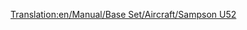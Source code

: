 [[Translation:en/Manual/Base Set/Aircraft/Sampson U52]]
{{en/Manual/Base Set/Aircraft/Aircraft|Cost=28,710 (57.420)
|Speed=473 kph (296 MPH)
|Annual=2,390 (4.780)
|Designed=1928
|Lifespan=20
|Capacity=25 passengers & 4 bags of mail
|Description=The Sampson U52 is the first plane available in the game, and as a result, is relatively small, yet expensive to run.
|Real-life=Junkers JU52
}}